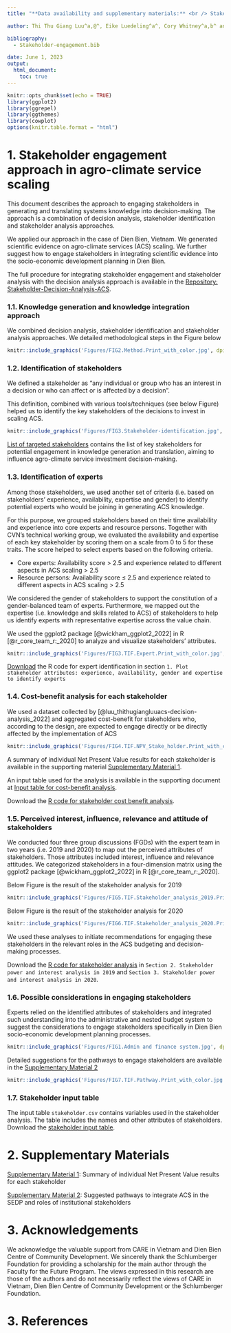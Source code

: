 ---
title: "**Data availability and supplementary materials:** <br /> Stakeholder engagement in agro-climate service planning"

author: Thi Thu Giang Luu^a,@^, Eike Luedeling^a^, Cory Whitney^a,b^ and Lisa Biber-Freudenberger^b^ <br /><small>^a^INRES-Horticultural Sciences, University of Bonn, Auf dem Huegel 6, 53121 Bonn, Germany <br /><small/>^b^Center of Development Research (ZEF), University of Bonn, Genscherallee 3, 53113 Bonn, Germany <br /><small/>^@^Corresponding author's email:luuthithugiang@gmail.com

bibliography: 
  - Stakeholder-engagement.bib

date: June 1, 2023
output: 
  html_document:
    toc: true
---
 

```{r setup, include=FALSE}
knitr::opts_chunk$set(echo = TRUE)
library(ggplot2)
library(ggrepel)
library(ggthemes)
library(cowplot)
options(knitr.table.format = "html")
```

# 1. Stakeholder engagement approach in agro-climate service scaling

This document describes the approach to engaging stakeholders in generating and translating systems knowledge into decision-making. The approach is a combination of decision analysis, stakeholder identification and stakeholder analysis approaches. 

We applied our approach in the case of Dien Bien, Vietnam. We generated scientific evidence on agro-climate services (ACS) scaling. We further suggest how to engage stakeholders in integrating scientific evidence into the socio-economic development planning in Dien Bien. 

The full procedure for integrating stakeholder engagement and stakeholder analysis with the decision analysis approach is available in the [Repository: Stakeholder-Decision-Analysis-ACS ](https://github.com/ThiThuGiangLuu/Stakeholder-Decision-Analysis-ACS). 

### 1.1. Knowledge generation and knowledge integration approach

We combined decision analysis, stakeholder identification and stakeholder analysis approaches. We detailed methodological steps in the Figure below


```{r, out.width="90%", fig.align="center", fig.cap="Stakeholder engagement approach in agro-climate service planning. The methodological steps are further developed based on the decision analysis procedure used in the study by [@luu_decision_2022-1].", echo=FALSE}
knitr::include_graphics('Figures/FIG2.Method.Print_with_color.jpg', dpi=NA)
```


### 1.2. Identification of stakeholders 

We defined a stakeholder as “any individual or group who has an interest in a decision or who can affect or is affected by a decision”. 

This definition, combined with various tools/techniques (see below Figure) helped us to identify the key stakeholders of the decisions to invest in scaling ACS.

```{r, out.width="90%", fig.align="center", fig.cap="Figure: Methods and tools/techniques used to identify stakeholders of the potential decisions to invest in agro-climate services in Dien Bien District, Vietnam. Adapted from [@reed_whos_2009]", echo=FALSE}
knitr::include_graphics('Figures/FIG3.Stakeholder-identification.jpg', dpi=NA)
```

[List of targeted stakeholders](https://github.com/ThiThuGiangLuu/Stakeholder-Decision-Analysis-ACS/blob/master/Figures%20for%20Git/Table%201.%20List%20of%20targeted%20stakeholders.docx) contains the list of key stakeholders for potential engagement in knowledge generation and translation, aiming to influence agro-climate service investment decision-making. 

### 1.3. Identification of experts  

Among those stakeholders, we used another set of criteria (i.e. based on stakeholders' experience, availability, expertise and gender) to identify potential experts who would be joining in generating ACS knowledge. 

For this purpose, we grouped stakeholders based on their time availability and experience into core experts and resource persons. Together with CVN’s technical working group, we evaluated the availability and expertise of each key stakeholder by scoring them on a scale from 0 to 5 for these traits. The score helped to select experts based on the following criteria.

-	Core experts: Availability score > 2.5 and experience related to different aspects in ACS scaling > 2.5
-	Resource persons: Availability score ≤ 2.5 and experience related to different aspects in ACS scaling > 2.5

We considered the gender of stakeholders to support the constitution of a gender-balanced team of experts. Furthermore, we mapped out the expertise (i.e. knowledge and skills related to ACS)  of stakeholders to help us identify experts with representative expertise across the value chain. 

We used the ggplot2 package [@wickham_ggplot2_2022] in R [@r_core_team_r:_2020] to analyze and visualize stakeholders’ attributes.

```{r, out.width="90%", fig.align="center", fig.cap="Figure: Categorization of stakeholders to identify potential core experts and resource persons", echo=FALSE}
knitr::include_graphics('Figures/FIG3.TIF.Expert.Print_with_color.jpg', dpi=NA)
```

[Download](https://github.com/ThiThuGiangLuu/Stakeholder-Decision-Analysis-ACS/blob/master/Stakeholder-attributes.R) the R code for expert identification in section `1. Plot stakeholder attributes: experience, availability, gender and expertise to identify experts`

### 1.4. Cost-benefit analysis for each stakeholder 

We used a dataset collected by [@luu_thithugiangluuacs-decision-analysis_2022] and aggregated cost-benefit for stakeholders who, according to the design, are expected to engage directly or be directly affected by the implementation of ACS

```{r, out.width="90%", fig.align="center", fig.cap="Figure: Categorization of stakeholders to identify potential core experts and resource persons", echo=FALSE}
knitr::include_graphics('Figures/FIG4.TIF.NPV_Stake_holder.Print_with_color.jpg', dpi=NA)
```

A summary of individual Net Present Value results for each stakeholder is available in the supporting material [Supplementary Material 1](https://github.com/ThiThuGiangLuu/Stakeholder-Decision-Analysis-ACS/blob/master/Figures%20for%20Git/Supplementary%20material%201.docx).

An input table used for the analysis is available in the supporting document at [Input table for cost-benefit analysis](https://github.com/ThiThuGiangLuu/Stakeholder-Decision-Analysis-ACS/blob/master/acis_inputs_EN.csv).

Download the [R code for stakeholder cost benefit analysis](https://github.com/ThiThuGiangLuu/Stakeholder-Decision-Analysis-ACS/blob/master/ACS%20decision%20analysis.R).

### 1.5. Perceived interest, influence, relevance and attitude of stakeholders 

We conducted four three group discussions (FGDs) with the expert team in two years (i.e. 2019 and 2020) to map out the perceived attributes of stakeholders. Those attributes included interest, influence and relevance attitudes. We categorized stakeholders in a four-dimension matrix using the ggplot2 package [@wickham_ggplot2_2022] in R [@r_core_team_r:_2020]. 

Below Figure is the result of the stakeholder analysis for 2019

```{r, out.width="90%", fig.align="center", fig.cap="Figure: Perceived interest, influence, relevance and attitude of stakeholders n the decision to scale agro-climate services in Dien Bien District, Vietnam. Results were captured through expert consultation in 2019", echo=FALSE}
knitr::include_graphics('Figures/FIG5.TIF.Stakeholder_analysis_2019.Print_with_color.jpg', dpi=NA)
```

Below Figure is the result of the stakeholder analysis for 2020

```{r, out.width="90%", fig.align="center", fig.cap="Figure: Perceived interest, influence, relevance and attitude of stakeholders in the decision to scale agro-climate services in Dien Bien District, Vietnam. Results were captured through expert consultation in 2020", echo=FALSE}
knitr::include_graphics('Figures/FIG6.TIF.Stakeholder_analysis_2020.Print_with_color.jpg', dpi=NA)
```


We used these analyses to initiate recommendations for engaging these stakeholders in the relevant roles in the ACS budgeting and decision-making processes. 

Download the [R code for stakeholder analysis](https://github.com/ThiThuGiangLuu/Stakeholder-Decision-Analysis-ACS/blob/master/Stakeholder-attributes.R) in `Section 2. Stakeholder power and interest analysis in 2019` and `Section 3. Stakeholder power and interest analysis in 2020`.

### 1.6. Possible considerations in engaging stakeholders 

Experts relied on the identified attributes of stakeholders and integrated such understanding into the administrative and nested budget system to suggest the considerations to engage stakeholders specifically in Dien Bien socio-economic development planning processes.

```{r, out.width="90%", fig.align="center", fig.cap="Figure: Administrative structure and nested budget system in Vietnam. Adapted from [@asian_development_bank_public_2017] and [@strauch_multi-level_2018-1]", echo=FALSE}
knitr::include_graphics('Figures/FIG1.Admin and finance system.jpg', dpi=NA)
```

Detailed suggestions for the pathways to engage stakeholders are available in the [Supplementary Material 2](https://github.com/ThiThuGiangLuu/Stakeholder-Decision-Analysis-ACS/blob/master/Figures%20for%20Git/Supplementary%20material%202.docx)

```{r, out.width="90%", fig.align="center", fig.cap="Figure: Suggestions for the pathways to engage stakeholders", echo=FALSE}
knitr::include_graphics('Figures/FIG7.TIF.Pathway.Print_with_color.jpg', dpi=NA)
```


### 1.7. Stakeholder input table
The input table `stakeholder.csv` contains variables used in the stakeholder analysis. The table includes the names and other attributes of stakeholders. Download the [stakeholder input table ](https://github.com/ThiThuGiangLuu/Stakeholder-Decision-Analysis-ACS/blob/master/stakeholder.csv). 

# 2. Supplementary Materials

[Supplementary Material 1](https://github.com/ThiThuGiangLuu/Stakeholder-Decision-Analysis-ACS/blob/master/Figures%20for%20Git/Supplementary%20material%201.docx): Summary of individual Net Present Value results for each stakeholder 

[Supplementary Material 2](https://github.com/ThiThuGiangLuu/Stakeholder-Decision-Analysis-ACS/blob/master/Figures%20for%20Git/Supplementary%20material%202.docx): Suggested pathways to integrate ACS in the SEDP and roles of institutional stakeholders

# 3. Acknowledgements

We acknowledge the valuable support from CARE in Vietnam and Dien Bien Centre of Community Development. We sincerely thank the Schlumberger Foundation for providing a scholarship for the main author through the Faculty for the Future Program. The views expressed in this research are those of the authors and do not necessarily reflect the views of CARE in Vietnam, Dien Bien Centre of Community Development or the Schlumberger Foundation.    



# 3. References














